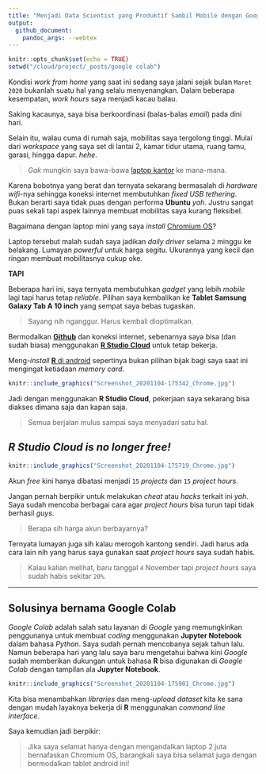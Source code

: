 ```yaml
---
title: "Menjadi Data Scientist yang Produktif Sambil Mobile dengan Google Colab"
output: 
  github_document:
    pandoc_args: --webtex
---
```


```r
knitr::opts_chunk$set(echo = TRUE)
setwd("/cloud/project/_posts/google colab")
```

Kondisi _work from home_ yang saat ini sedang saya jalani sejak bulan `Maret 2020` bukanlah suatu hal yang selalu menyenangkan. Dalam beberapa kesempatan, _work hours_ saya menjadi kacau balau.

Saking kacaunya, saya bisa berkoordinasi (balas-balas _email_) pada dini hari.

Selain itu, walau cuma di rumah saja, mobilitas saya tergolong tinggi. Mulai dari _workspace_ yang saya set di lantai 2, kamar tidur utama, ruang tamu, garasi, hingga dapur. _hehe_.

> _Gak_ mungkin saya bawa-bawa [laptop kantor](https://ikanx101.com/blog/review-ubuntu/) ke mana-mana. 

Karena bobotnya yang berat dan ternyata sekarang bermasalah di _hardware wifi_-nya sehingga koneksi internet membutuhkan _fixed USB tethering_. Bukan berarti saya tidak puas dengan performa __Ubuntu__ _yah_. Justru sangat puas sekali tapi aspek lainnya membuat mobilitas saya kurang fleksibel.

Bagaimana dengan laptop mini yang saya _install_ [Chromium OS](https://ikanx101.com/blog/laptop-chromium/)?

Laptop tersebut malah sudah saya jadikan _daily driver_ selama `2` minggu ke belakang. Lumayan _powerful_ untuk harga segitu. Ukurannya yang kecil dan ringan membuat mobilitasnya cukup oke.

__TAPI__

Beberapa hari ini, saya ternyata membutuhkan _gadget_ yang lebih _mobile_ lagi tapi harus tetap _reliable_. Pilihan saya kembalikan ke __Tablet Samsung Galaxy Tab A 10 inch__ yang sempat saya bebas tugaskan. 

> Sayang nih nganggur. Harus kembali dioptimalkan.

Bermodalkan [__Github__](https://ikanx101.com/blog/github-rstudio/) dan koneksi internet, sebenarnya saya bisa (dan sudah biasa) menggunakan [__R Studio Cloud__](https://ikanx101.com/blog/r-cloud/) untuk tetap bekerja.

Meng-_install_ [__R__ di android](https://passingthroughresearcher.wordpress.com/2019/07/30/install-r-3-5-2-di-android/) sepertinya bukan pilihan bijak bagi saya saat ini mengingat ketiadaan _memory card_.

```r
knitr::include_graphics("Screenshot_20201104-175342_Chrome.jpg")
```

Jadi dengan menggunakan __R Studio Cloud__, pekerjaan saya sekarang bisa diakses dimana saja dan kapan saja.

> Semua berjalan mulus sampai saya menyadari satu hal.

## _R Studio Cloud is no longer free!_

```r
knitr::include_graphics("Screenshot_20201104-175719_Chrome.jpg")
```

Akun _free_ kini hanya dibatasi menjadi `15` _projects_ dan `15` _project hours_.

Jangan pernah berpikir untuk melakukan _cheat_ atau _hacks_ terkait ini _yah_. Saya sudah mencoba berbagai cara agar _project hours_ bisa turun tapi tidak berhasil _guys_.

> Berapa sih harga akun berbayarnya?

Ternyata lumayan juga sih kalau merogoh kantong sendiri. Jadi harus ada cara lain nih yang harus saya gunakan saat _project hours_ saya sudah habis. 

> Kalau kalian melihat, baru tanggal `4` November tapi _project hours_ saya sudah habis sekitar `20%`.

---

## Solusinya bernama __Google Colab__

_Google Colab_ adalah salah satu layanan di _Google_ yang memungkinkan penggunanya untuk membuat _coding_ menggunakan __Jupyter Notebook__ dalam bahasa _Python_. Saya sudah pernah mencobanya sejak tahun lalu. Namun beberapa hari yang lalu saya baru mengetahui bahwa kini _Google_ sudah memberikan dukungan untuk bahasa __R__ bisa digunakan di _Google Colab_ dengan tampilan ala __Jupyter Notebook__.

```r
knitr::include_graphics("Screenshot_20201104-175901_Chrome.jpg")
```

Kita bisa menambahkan _libraries_ dan meng-_upload_ _dataset_ kita ke sana dengan mudah layaknya bekerja di __R__ menggunakan _command line interface_.

Saya kemudian jadi berpikir:

> Jika saya selamat hanya dengan mengandalkan laptop 2 juta bernafaskan Chromium OS, barangkali saya bisa selamat juga dengan bermodalkan tablet android ini!
